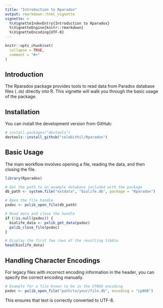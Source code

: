 ```yaml
---
title: "Introduction to Rparadox"
output: rmarkdown::html_vignette
vignette: >
  %\VignetteIndexEntry{Introduction to Rparadox}
  %\VignetteEngine{knitr::rmarkdown}
  %\VignetteEncoding{UTF-8}
---
```


```r
knitr::opts_chunk$set(
  collapse = TRUE,
  comment = "#>"
)
```

## Introduction

The Rparadox package provides tools to read data from Paradox database files (`.db`) directly into R. This vignette will walk you through the basic usage of the package.

## Installation

You can install the development version from GitHub:

```r
# install.packages("devtools")
devtools::install_github("celebithil/Rparadox")
```

## Basic Usage

The main workflow involves opening a file, reading the data, and then closing the file.

```r
library(Rparadox)

# Get the path to an example database included with the package
db_path <- system.file("extdata", "biolife.db", package = "Rparadox")

# Open the file handle
pxdoc <- pxlib_open_file(db_path)

# Read data and close the handle
if (!is.null(pxdoc)) {
  biolife_data <- pxlib_get_data(pxdoc)
  pxlib_close_file(pxdoc)
}

# Display the first few rows of the resulting tibble
head(biolife_data)
```

## Handling Character Encodings

For legacy files with incorrect encoding information in the header, you can specify the correct encoding manually.

```r
# Example for a file known to be in the CP866 encoding
pxdoc <- pxlib_open_file("path/to/your/file.db", encoding = "cp866")
```

This ensures that text is correctly converted to UTF-8.